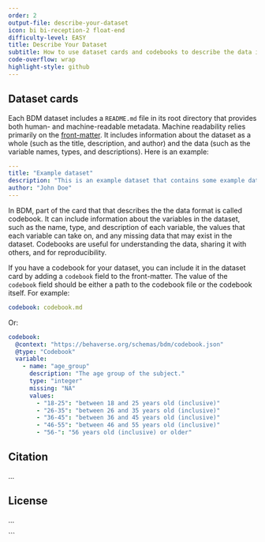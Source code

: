 ```yaml
---
order: 2
output-file: describe-your-dataset
icon: bi bi-reception-2 float-end
difficulty-level: EASY
title: Describe Your Dataset
subtitle: How to use dataset cards and codebooks to describe the data in a dataset
code-overflow: wrap
highlight-style: github
---
```



## Dataset cards

Each BDM dataset includes a `README.md` file in its root directory that provides both human- and machine-readable metadata. Machine readability relies primarily on the [front-matter](#). It includes information about the dataset as a whole (such as the title, description, and author) and the data (such as the variable names, types, and descriptions). Here is an example:

```yaml
---
title: "Example dataset"
description: "This is an example dataset that contains some example data."
author: "John Doe"
---
```

In BDM, part of the card that that describes the the data format is called codebook. It can include information about the variables in the dataset, such as the name, type, and description of each variable, the values that each variable can take on, and any missing data that may exist in the dataset. Codebooks are useful for understanding the data, sharing it with others, and for reproducibility.

If you have a codebook for your dataset, you can include it in the dataset card by adding a `codebook` field to the front-matter. The value of the `codebook` field should be either a path to the codebook file or the codebook itself. For example:

```yaml
codebook: codebook.md
```

Or:

```yaml
codebook:
  @context: "https://behaverse.org/schemas/bdm/codebook.json"
  @type: "Codebook"
  variable:
    - name: "age_group"
      description: "The age group of the subject."
      type: "integer"
      missing: "NA"
      values:
        - "18-25": "between 18 and 25 years old (inclusive)"
        - "26-35": "between 26 and 35 years old (inclusive)"
        - "36-45": "between 36 and 45 years old (inclusive)"
        - "46-55": "between 46 and 55 years old (inclusive)"
        - "56-": "56 years old (inclusive) or older"
```

## Citation

...

## License

...

```
